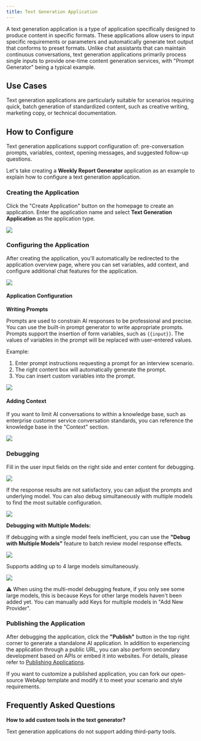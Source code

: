 ```yaml
---
title: Text Generation Application
---
```


A text generation application is a type of application specifically designed to produce content in specific formats. These applications allow users to input specific requirements or parameters and automatically generate text output that conforms to preset formats. Unlike chat assistants that can maintain continuous conversations, text generation applications primarily process single inputs to provide one-time content generation services, with "Prompt Generator" being a typical example.

## Use Cases

Text generation applications are particularly suitable for scenarios requiring quick, batch generation of standardized content, such as creative writing, marketing copy, or technical documentation.

## How to Configure

Text generation applications support configuration of: pre-conversation prompts, variables, context, opening messages, and suggested follow-up questions.

Let's take creating a **Weekly Report Generator** application as an example to explain how to configure a text generation application.

### Creating the Application

Click the "Create Application" button on the homepage to create an application. Enter the application name and select **Text Generation Application** as the application type.

![](https://assets-docs.dify.ai/2025/05/94275017d6f0477fcd32323e52915fd6.png)

### Configuring the Application

After creating the application, you'll automatically be redirected to the application overview page, where you can set variables, add context, and configure additional chat features for the application.

![](https://assets-docs.dify.ai/2025/05/ed7368f117afa02ca5359472ea1167e8.png)

#### Application Configuration

**Writing Prompts**

Prompts are used to constrain AI responses to be professional and precise. You can use the built-in prompt generator to write appropriate prompts. Prompts support the insertion of form variables, such as `{{input}}`. The values of variables in the prompt will be replaced with user-entered values.

Example:
1. Enter prompt instructions requesting a prompt for an interview scenario.
2. The right content box will automatically generate the prompt.
3. You can insert custom variables into the prompt.

![](https://assets-docs.dify.ai/2025/05/592adde305ffe7a9b2f538b20a14483e.png)

#### Adding Context

If you want to limit AI conversations to within a knowledge base, such as enterprise customer service conversation standards, you can reference the knowledge base in the "Context" section.

![](https://assets-docs.dify.ai/2025/05/838312f6b88927a08c9f113c9a557608.png)

### Debugging

Fill in the user input fields on the right side and enter content for debugging.

![](https://assets-docs.dify.ai/2025/05/302d73e248bc80a357e83ab3d65dcf32.png)

If the response results are not satisfactory, you can adjust the prompts and underlying model. You can also debug simultaneously with multiple models to find the most suitable configuration.

![](https://assets-docs.dify.ai/2025/05/241e9bd270b26a8b9658a784ecf9bf13.png)

**Debugging with Multiple Models:**

If debugging with a single model feels inefficient, you can use the **"Debug with Multiple Models"** feature to batch review model response effects.

![](https://assets-docs.dify.ai/2025/05/5a6cff31c1fa94912ee39306739a2d6e.png)

Supports adding up to 4 large models simultaneously.

![](https://assets-docs.dify.ai/2025/05/60109394134b665cb856505503f4d975.png)

⚠️ When using the multi-model debugging feature, if you only see some large models, this is because Keys for other large models haven't been added yet. You can manually add Keys for multiple models in "Add New Provider".

### Publishing the Application

After debugging the application, click the **"Publish"** button in the top right corner to generate a standalone AI application. In addition to experiencing the application through a public URL, you can also perform secondary development based on APIs or embed it into websites. For details, please refer to [Publishing Applications](/en-us/user-guide/application-publishing/launch-your-webapp-quickly/web-app-settings).

If you want to customize a published application, you can fork our open-source WebApp template and modify it to meet your scenario and style requirements.

## Frequently Asked Questions

**How to add custom tools in the text generator?**

Text generation applications do not support adding third-party tools.

